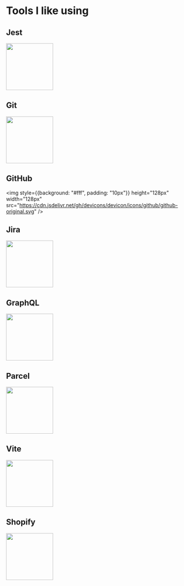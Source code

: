 # Tools I like using

<div style={{display: 'flex', gap: '100px'}}>

<skill>

## Jest

<img height="128px" width="128px" src="https://cdn.jsdelivr.net/gh/devicons/devicon/icons/jest/jest-plain.svg" />
</skill>

<skill>

## Git

<img height="128px" width="128px" src="https://cdn.jsdelivr.net/gh/devicons/devicon/icons/git/git-original.svg" />
</skill>
</div>

<div style={{display: 'flex', gap: '100px'}}>
<skill>

## GitHub

<img style={{background: "#fff", padding: "10px"}}  height="128px" width="128px" src="https://cdn.jsdelivr.net/gh/devicons/devicon/icons/github/github-original.svg" />
</skill>
<skill>

## Jira

<img height="128px" width="128px" src="https://cdn.jsdelivr.net/gh/devicons/devicon/icons/jira/jira-original.svg" />
</skill>
</div>

<div style={{display: 'flex', gap: '100px'}}>
<skill>

## GraphQL

<img height="128px" width="128px" src="https://cdn.jsdelivr.net/gh/devicons/devicon/icons/graphql/graphql-plain.svg" />
</skill>

<skill>

## Parcel

<img height="128px" width="128px" src="https://raw.githubusercontent.com/parcel-bundler/assets/4e0ca15b8e73f971dc32efa6de170af87a68251d/assets/parcel-icon.svg" />
</skill>
</div>

<div style={{display: 'flex', gap: '100px'}}>
<skill>

## Vite

<img height="128px" width="128px" src="/img/skills/viteLogo.svg" />
</skill>

<skill>

## Shopify

<img height="128px" width="128px" src="/img/skills/shopifyLogo.svg" />
</skill>
</div>
